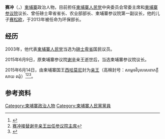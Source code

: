 {{Infobox Officeholder
|honorific-prefix = 親王
|name = 赛冲
|image = Say Chhum 2012.JPG
|caption =
|honorific-suffix =
|office = [[柬埔寨参议院|柬埔寨参议院]]{{en-link|议长|List of Presidents of the Senate of Cambodia}}
|head = [[諾羅敦·西哈努克|諾羅敦·西哈努克]] 
|deputy =
|term_start = 2015年6月9日
|term_end =
|predecessor = [[谢辛|谢辛]]
|primeminister5 =
|term_start5 =
|term_end5 =
|predecessor5 =
|successor5 =
|office1 =
|deputy1 =
|term_start1 =
|term_end1 =
|predecessor1 =
|successor1 =
|office6 =
|term_start6 =
|term_end6 =
|predecessor6 =
|successor6 =
|birth_date = {{birth date and age|1945|2|5}}
|birth_place =
|death_place =
|death_date =
|party = [[柬埔寨人民党|柬埔寨人民党]]
|spouse =
|alma_mater =
|profession =
|religion = [[上座部佛教|上座部佛教]]
|signature =
|website =
|branch =
|serviceyears =
|unit =
}}
{{Contains Khmer text}}
'''赛冲'''（{{kmr|k=សាយ ឈុំ|r=Say Chhum}}，{{bd|1945年|2月5日|||}}）[[柬埔寨|柬埔寨]]政治人物，目前担任[[柬埔寨人民党|柬埔寨人民党]]中央委员会常委主席和[[柬埔寨参议院|柬埔寨参议院]]议长、曾任磅士卑省省长、农业部部长、柬埔寨参议院第一副议长，他的儿子[[赛松欧|赛松欧]]，于2013年被任命为环保部长。

==经历==
2003年，他代表[[柬埔寨人民党|柬埔寨人民党]]当选为[[磅士卑省|磅士卑省]]国民议员。

2015年6月9日，原柬埔寨参议院[[谢辛|谢辛]]亲王逝世后，当选柬埔寨参议院议长。

2015年6月14日，由柬埔寨国王[[西哈莫尼|西哈莫尼]]封为[[亲王|亲王]]（高棉封号：សម្ដេចវិបុលសេនាភក្ដី សាយ ឈុំ）<ref>{{cite web |url=http://www.cpp.org.kh/site/detail/558 |title=存档副本 |accessdate=2015-06-10 |deadurl=yes |archiveurl=https://web.archive.org/web/20150610185256/http://www.cpp.org.kh/site/detail/558 |archivedate=2015-06-10 }}</ref><ref>[https://www.facebook.com/wugexinwen/posts/1637550346464180 赛冲接替谢辛亲王出任参议院主席]</ref><ref>{{Cite web |url=http://www.cambodiasky.com/news/shxw/6310.html |title=赛冲接替已故谢辛亲王任参议院主席 |access-date=2015-06-10 |archive-date=2015-06-10 |archive-url=https://web.archive.org/web/20150610174651/http://www.cambodiasky.com/news/shxw/6310.html |dead-url=no }}</ref>。

==参考资料==
{{reflist}}

{{柬埔寨人物小作品}}
[[Category:柬埔寨政治人物|Category:柬埔寨政治人物]]
[[Category:柬埔寨人民黨黨員|Category:柬埔寨人民黨黨員]]